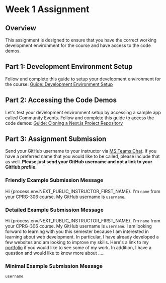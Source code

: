 # Week 1 Assignment

## Overview

This assignment is designed to ensure that you have the correct working development environment for the course and have access to the code demos.

## Part 1: Development Environment Setup

Follow and complete this guide to setup your development environment for the course: [Guide: Development Environment Setup](/guides-and-references/development-environment-setup.mdx)

## Part 2: Accessing the Code Demos

Let's test your development environment setup by accessing a sample app called Community Events. Follow and complete this guide to access the code demos: [Guide: Cloning a Next.js Project Repository](/guides-and-references/clone-project.mdx)

## Part 3: Assignment Submission

Send your GitHub username to your instructor via <a href={process.env.NEXT_PUBLIC_INSTRUCTOR_TEAMS_CHAT} target="_blank">MS Teams Chat</a>. If you have a preferred name that you would like to be called, please include that as well. **Please just send your GitHub username and not a link to your GitHub profile.**

### Friendly Example Submission Message

Hi {process.env.NEXT_PUBLIC_INSTRUCTOR_FIRST_NAME}. I'm `name` from your CPRG-306 course. My GitHub username is `username`.

### Detailed Example Submission Message

Hi {process.env.NEXT_PUBLIC_INSTRUCTOR_FIRST_NAME}. I'm `name` from your CPRG-306 course. My GitHub username is `username`. I am looking forward to learning with you this semester because I am interested in learning about web development. In particular, I have already developed a few websites and am looking to improve my skills. Here's a link to my [portfolio](https://my-portfolio.com) if you would like to see some of my work. In addition, I have a question and would like to know more about .....

### Minimal Example Submission Message

`username`
